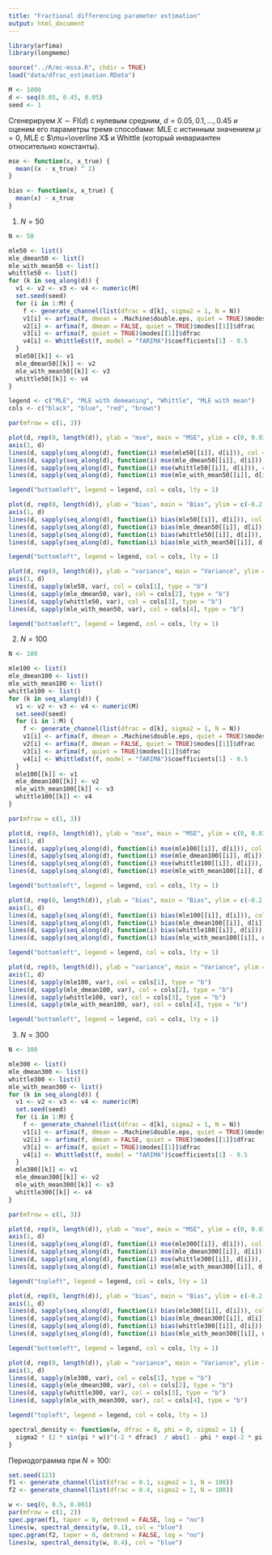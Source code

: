 ```yaml
---
title: "Fractional differencing parameter estimation"
output: html_document
---
```


```r
library(arfima)
library(longmemo)

source("../R/mc-mssa.R", chdir = TRUE)
load("data/dfrac_estimation.RData")
```

```r
M <- 1000
d <- seq(0.05, 0.45, 0.05)
seed <- 1
```
Сгенерируем $X\sim\mathrm{FI}(d)$ с нулевым средним, $d=0.05,0.1,\ldots,0.45$ и оценим его параметры тремя способами: MLE с истинным значением $\mu=0$, MLE с $\mu=\overline X$ и Whittle (который инвариантен относительно константы).

```r
mse <- function(x, x_true) {
  mean((x - x_true) ^ 2)
}

bias <- function(x, x_true) {
  mean(x) - x_true
}
```

1. $N=50$
```r
N <- 50

mle50 <- list()
mle_dmean50 <- list()
mle_with_mean50 <- list()
whittle50 <- list()
for (k in seq_along(d)) {
  v1 <- v2 <- v3 <- v4 <- numeric(M)
  set.seed(seed)
  for (i in 1:M) {
    f <- generate_channel(list(dfrac = d[k], sigma2 = 1, N = N))
    v1[i] <- arfima(f, dmean = .Machine$double.eps, quiet = TRUE)$modes[[1]]$dfrac
    v2[i] <- arfima(f, dmean = FALSE, quiet = TRUE)$modes[[1]]$dfrac
    v3[i] <- arfima(f, quiet = TRUE)$modes[[1]]$dfrac
    v4[i] <- WhittleEst(f, model = "fARIMA")$coefficients[1] - 0.5
  }
  mle50[[k]] <- v1
  mle_dmean50[[k]] <- v2
  mle_with_mean50[[k]] <- v3
  whittle50[[k]] <- v4
}
```

```r
legend <- c("MLE", "MLE with demeaning", "Whittle", "MLE with mean")
cols <- c("black", "blue", "red", "brown")

par(mfrow = c(1, 3))

plot(d, rep(0, length(d)), ylab = "mse", main = "MSE", ylim = c(0, 0.03), type = "l", lty = 2, xaxt = "n")
axis(1, d)
lines(d, sapply(seq_along(d), function(i) mse(mle50[[i]], d[i])), col = cols[1], type = "b")
lines(d, sapply(seq_along(d), function(i) mse(mle_dmean50[[i]], d[i])), col = cols[2], type = "b")
lines(d, sapply(seq_along(d), function(i) mse(whittle50[[i]], d[i])), col = cols[3], type = "b")
lines(d, sapply(seq_along(d), function(i) mse(mle_with_mean50[[i]], d[i])), col = cols[4], type = "b")

legend("bottomleft", legend = legend, col = cols, lty = 1)

plot(d, rep(0, length(d)), ylab = "bias", main = "Bias", ylim = c(-0.2, 0), type = "l", lty = 2, xaxt = "n")
axis(1, d)
lines(d, sapply(seq_along(d), function(i) bias(mle50[[i]], d[i])), col = cols[1], type = "b")
lines(d, sapply(seq_along(d), function(i) bias(mle_dmean50[[i]], d[i])), col = cols[2], type = "b")
lines(d, sapply(seq_along(d), function(i) bias(whittle50[[i]], d[i])), col = cols[3], type = "b")
lines(d, sapply(seq_along(d), function(i) bias(mle_with_mean50[[i]], d[i])), col = cols[4], type = "b")

legend("bottomleft", legend = legend, col = cols, lty = 1)

plot(d, rep(0, length(d)), ylab = "variance", main = "Variance", ylim = c(0, 0.03), type = "l", lty = 2, xaxt = "n")
axis(1, d)
lines(d, sapply(mle50, var), col = cols[1], type = "b")
lines(d, sapply(mle_dmean50, var), col = cols[2], type = "b")
lines(d, sapply(whittle50, var), col = cols[3], type = "b")
lines(d, sapply(mle_with_mean50, var), col = cols[4], type = "b")

legend("bottomleft", legend = legend, col = cols, lty = 1)
```

2. $N=100$

```r
N <- 100

mle100 <- list()
mle_dmean100 <- list()
mle_with_mean100 <- list()
whittle100 <- list()
for (k in seq_along(d)) {
  v1 <- v2 <- v3 <- v4 <- numeric(M)
  set.seed(seed)
  for (i in 1:M) {
    f <- generate_channel(list(dfrac = d[k], sigma2 = 1, N = N))
    v1[i] <- arfima(f, dmean = .Machine$double.eps, quiet = TRUE)$modes[[1]]$dfrac
    v2[i] <- arfima(f, dmean = FALSE, quiet = TRUE)$modes[[1]]$dfrac
    v3[i] <- arfima(f, quiet = TRUE)$modes[[1]]$dfrac
    v4[i] <- WhittleEst(f, model = "fARIMA")$coefficients[1] - 0.5
  }
  mle100[[k]] <- v1
  mle_dmean100[[k]] <- v2
  mle_with_mean100[[k]] <- v3
  whittle100[[k]] <- v4
}
```

```r
par(mfrow = c(1, 3))

plot(d, rep(0, length(d)), ylab = "mse", main = "MSE", ylim = c(0, 0.03), type = "l", lty = 2, xaxt = "n")
axis(1, d)
lines(d, sapply(seq_along(d), function(i) mse(mle100[[i]], d[i])), col = cols[1], type = "b")
lines(d, sapply(seq_along(d), function(i) mse(mle_dmean100[[i]], d[i])), col = cols[2], type = "b")
lines(d, sapply(seq_along(d), function(i) mse(whittle100[[i]], d[i])), col = cols[3], type = "b")
lines(d, sapply(seq_along(d), function(i) mse(mle_with_mean100[[i]], d[i])), col = cols[4], type = "b")

legend("bottomleft", legend = legend, col = cols, lty = 1)

plot(d, rep(0, length(d)), ylab = "bias", main = "Bias", ylim = c(-0.2, 0), type = "l", lty = 2, xaxt = "n")
axis(1, d)
lines(d, sapply(seq_along(d), function(i) bias(mle100[[i]], d[i])), col = cols[1], type = "b")
lines(d, sapply(seq_along(d), function(i) bias(mle_dmean100[[i]], d[i])), col = cols[2], type = "b")
lines(d, sapply(seq_along(d), function(i) bias(whittle100[[i]], d[i])), col = cols[3], type = "b")
lines(d, sapply(seq_along(d), function(i) bias(mle_with_mean100[[i]], d[i])), col = cols[4], type = "b")

legend("bottomleft", legend = legend, col = cols, lty = 1)

plot(d, rep(0, length(d)), ylab = "variance", main = "Variance", ylim = c(0, 0.03), type = "l", lty = 2, xaxt = "n")
axis(1, d)
lines(d, sapply(mle100, var), col = cols[1], type = "b")
lines(d, sapply(mle_dmean100, var), col = cols[2], type = "b")
lines(d, sapply(whittle100, var), col = cols[3], type = "b")
lines(d, sapply(mle_with_mean100, var), col = cols[4], type = "b")

legend("bottomleft", legend = legend, col = cols, lty = 1)
```

3. $N=300$

```r
N <- 300

mle300 <- list()
mle_dmean300 <- list()
whittle300 <- list()
mle_with_mean300 <- list()
for (k in seq_along(d)) {
  v1 <- v2 <- v3 <- v4 <- numeric(M)
  set.seed(seed)
  for (i in 1:M) {
    f <- generate_channel(list(dfrac = d[k], sigma2 = 1, N = N))
    v1[i] <- arfima(f, dmean = .Machine$double.eps, quiet = TRUE)$modes[[1]]$dfrac
    v2[i] <- arfima(f, dmean = FALSE, quiet = TRUE)$modes[[1]]$dfrac
    v3[i] <- arfima(f, quiet = TRUE)$modes[[1]]$dfrac
    v4[i] <- WhittleEst(f, model = "fARIMA")$coefficients[1] - 0.5
  }
  mle300[[k]] <- v1
  mle_dmean300[[k]] <- v2
  mle_with_mean300[[k]] <- v3
  whittle300[[k]] <- v4
}
```

```r
par(mfrow = c(1, 3))

plot(d, rep(0, length(d)), ylab = "mse", main = "MSE", ylim = c(0, 0.03), type = 'l', lty = 2, xaxt = "n")
axis(1, d)
lines(d, sapply(seq_along(d), function(i) mse(mle300[[i]], d[i])), col = cols[1], type = "b")
lines(d, sapply(seq_along(d), function(i) mse(mle_dmean300[[i]], d[i])), col = cols[2], type = "b")
lines(d, sapply(seq_along(d), function(i) mse(whittle300[[i]], d[i])), col = cols[3], type = "b")
lines(d, sapply(seq_along(d), function(i) mse(mle_with_mean300[[i]], d[i])), col = cols[4], type = "b")

legend("topleft", legend = legend, col = cols, lty = 1)

plot(d, rep(0, length(d)), ylab = "bias", main = "Bias", ylim = c(-0.2, 0), type = 'l', lty = 2, xaxt = "n")
axis(1, d)
lines(d, sapply(seq_along(d), function(i) bias(mle300[[i]], d[i])), col = cols[1], type = "b")
lines(d, sapply(seq_along(d), function(i) bias(mle_dmean300[[i]], d[i])), col = cols[2], type = "b")
lines(d, sapply(seq_along(d), function(i) bias(whittle300[[i]], d[i])), col = cols[3], type = "b")
lines(d, sapply(seq_along(d), function(i) bias(mle_with_mean300[[i]], d[i])), col = cols[4], type = "b")

legend("bottomleft", legend = legend, col = cols, lty = 1)

plot(d, rep(0, length(d)), ylab = "variance", main = "Variance", ylim = c(0, 0.03), type = 'l', lty = 2, xaxt = "n")
axis(1, d)
lines(d, sapply(mle300, var), col = cols[1], type = "b")
lines(d, sapply(mle_dmean300, var), col = cols[2], type = "b")
lines(d, sapply(whittle300, var), col = cols[3], type = "b")
lines(d, sapply(mle_with_mean300, var), col = cols[4], type = "b")

legend("topleft", legend = legend, col = cols, lty = 1)
```

```r
spectral_density <- function(w, dfrac = 0, phi = 0, sigma2 = 1) {
  sigma2 * (2 * sin(pi * w))^(-2 * dfrac)  / abs(1 - phi * exp(-2 * pi * w))^2
}
```

Периодограмма при $N=100$:
```r
set.seed(123)
f1 <- generate_channel(list(dfrac = 0.1, sigma2 = 1, N = 100))
f2 <- generate_channel(list(dfrac = 0.4, sigma2 = 1, N = 100))

w <- seq(0, 0.5, 0.001)
par(mfrow = c(1, 2))
spec.pgram(f1, taper = 0, detrend = FALSE, log = "no")
lines(w, spectral_density(w, 0.1), col = "blue")
spec.pgram(f2, taper = 0, detrend = FALSE, log = "no")
lines(w, spectral_density(w, 0.4), col = "blue")
```




